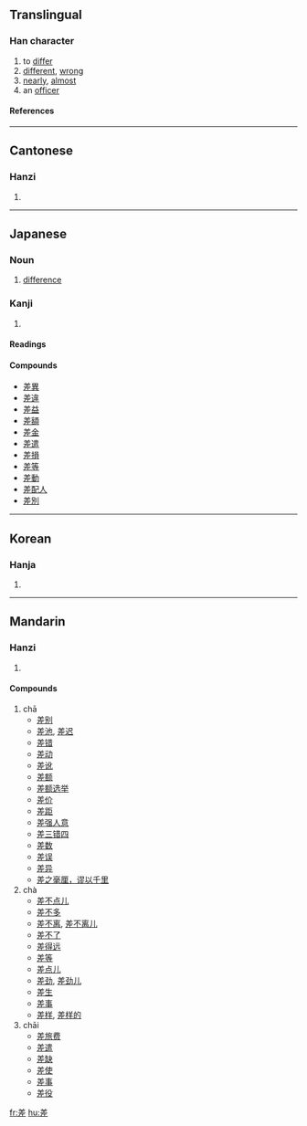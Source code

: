 ==Translingual==
===Han character===
{{Han char|rn=48|rad=工|as=07|sn=10|four=8021<sub>1</sub>|canj=廿手一 (TQM)}}
# to [[differ]]
# [[different]], [[wrong]]
# [[nearly]], [[almost]]
# an [[officer]]
====References====
{{Han ref|kx=0326.020|dkj=08732|dj=0629.120|hdz=10413.040|uh=5DEE|ud=24046|bh=AE74|bd=44660}}
----
==Cantonese==
===Hanzi===
{{yue-hanzi|jyut=|y=cha1, chaai1}}
# {{defn|Cantonese}}
----
==Japanese==
===Noun===
{{ja-noun|k|count=|hira=さ|kata=|rom=sa|kanji=|kyu=|shin=|hidx=}}
# [[difference]]

===Kanji===
{{ja-kanji|grade=|rs=工07}}
# {{defn|Japanese}} 
====Readings====
{{ja-readings|on=[[し]] ([[shi]]), [[さ]] ([[sa]])|kun=[[さす]] ([[差す]], [[sasu]]), [[たがう]] ([[tagau]]), [[たがい]] ([[tagai]])}}
====Compounds====
* [[差異]]
* [[差違]]
* [[差益]]
* [[差額]]
* [[差金]]
* [[差遣]]
* [[差損]]
* [[差等]]
* [[差動]]
* [[差配人]]
* [[差別]]
----
==Korean==
===Hanja===
{{ko-hanja|hangeul=[[차]], [[치]]|rv=cha, chi|mr=ch'a, ch'i}}
# {{defn|Korean}}
----
==Mandarin==
===Hanzi===
{{cmn-hanzi|pin=[[chā]] (cha1), [[chà]] (cha4), [[chāi]] (chai1), [[cī]] (ci1), [[zhào]] (zhao4)|wg=ch'ai<sup>1</sup>, chao<sup>4</sup>}}
# {{defn|Mandarin}}

====Compounds====
#chā
#*[[差别]]
#*[[差池]], [[差迟]]
#*[[差错]]
#*[[差动]]
#*[[差讹]]
#*[[差额]]
#*[[差额选举]]
#*[[差价]]
#*[[差距]]
#*[[差强人意]]
#*[[差三错四]]
#*[[差数]]
#*[[差误]]
#*[[差异]]
#*[[差之毫厘，谬以千里]]
#chà
#*[[差不点儿]]
#*[[差不多]]
#*[[差不离]], [[差不离儿]]
#*[[差不了]]
#*[[差得远]]
#*[[差等]]
#*[[差点儿]]
#*[[差劲]], [[差劲儿]]
#*[[差生]]
#*[[差事]]
#*[[差样]], [[差样的]]
#chāi
#*[[差旅费]]
#*[[差遣]]
#*[[差缺]]
#*[[差使]]
#*[[差事]]
#*[[差役]]

[[fr:差]]
[[hu:差]]